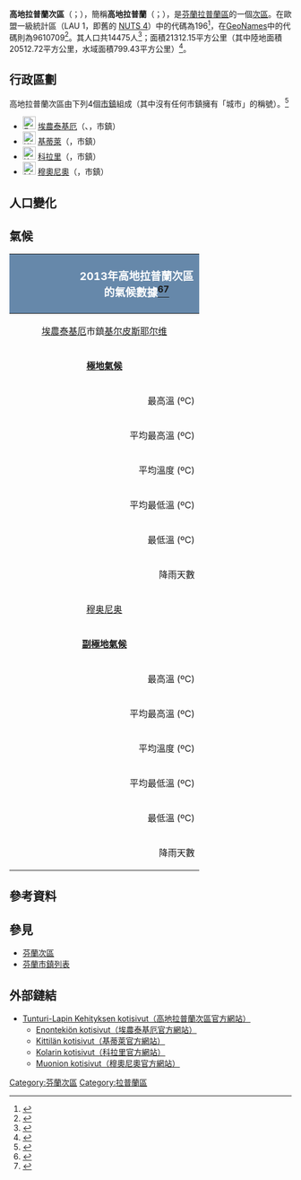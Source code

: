 {{Infobox settlement
| name                    = 高地拉普蘭次區
| settlement_type         = [[芬蘭次區|次區]]
| native_name             =Tunturi-Lapin seutukunta
| native_name_lang        = fi
| image_map               =Tunturi-Lapin.seutukunta.sijainti.Suomi.2020.svg
| subdivision_type        = [[世界政區索引|國家]]
| subdivision_name        = {{flag|Finland}}
| subdivision_type1        = [[芬蘭行政區|行政區]]
| subdivision_name1        = [[拉普蘭區|拉普蘭區]]
| population_footnotes    = <ref name="Population" />
| population_total        = 14475
| population_as_of        = 2020
| area_footnotes          = <ref name="Area" />
| area_total_km2          = 21312.15
| area_land_km2           = 20512.72
| area_water_km2          = 799.43
| population_density_km2  = auto
| coordinates             = {{Coord|67.98617|24.00038|display=title,inline}}
| coordinates_footnotes   = <ref name="GeoNames" />
| timezone1               = [[歐洲東部時間|EET]]<ref>{{Cite web|url=https://www.timeanddate.com/worldclock/finland/helsinki|title=Current Local Time in Helsinki, Finland|last=|first=|date=|website=Time and Date|archive-url=https://web.archive.org/web/20200804053117/https://www.timeanddate.com/worldclock/finland/helsinki|archive-date=2020-08-04|dead-url=no|access-date=}}</ref>
| utc_offset1             = +2
| timezone1_DST           = [[歐洲東部夏令時間|EEST]]<ref>{{Cite web|url=https://www.timeanddate.com/time/change/finland/helsinki|title=Clock Changes in Helsinki, Finland|last=|first=|date=|website=Time and Date|archive-url=https://web.archive.org/web/20200804053109/https://www.timeanddate.com/time/change/finland/helsinki|archive-date=2020-08-04|dead-url=no|access-date=}}</ref>
| utc_offset1_DST         = +3
| blank_name              = [[GeoNames|GeoNames]]<ref name="GeoNames" />
| blank_info              = 9610709
| blank1_name             = LAU 1（NUTS 4）<ref name="LAU" />
| blank1_info              = 196
}}
'''高地拉普蘭次區'''（{{lang-fi|Tunturi-Lapin seutukunta}}；{{lang-sv|Fjäll-Lapplands ekonomiska region}}），簡稱'''高地拉普蘭'''（{{lang-fi|Tunturi-Lappi}}；{{lang-sv|Fjäll-Lappland}}），是[[芬蘭共和國|芬蘭]][[拉普蘭區|拉普蘭區]]的一個[[芬蘭次區|次區]]。在歐盟一級{{tsl|fr|Unité administrative locale|地方行政單位}}統計區（LAU 1，即舊的 [[地域統計單位命名法|NUTS 4]]）中的代碼為196<ref name="LAU">{{Cite web |url=http://tilastokeskus.fi/meta/luokitukset/seutukunta/001-2013/index_sv.html |title=Förteckning över ekonomiska regioner |publisher=Statistikcentralen |language=sv |access-date=2013-12-25 |archive-date=2013-11-11 |archive-url=https://web.archive.org/web/20131111091437/http://tilastokeskus.fi/meta/luokitukset/seutukunta/001-2013/index_sv.html |dead-url=no }}</ref>，在[[GeoNames|GeoNames]]中的代碼則為9610709<ref name="GeoNames">{{Cite web |url = https://www.geonames.org/9610709 |title = GeoNames - Tunturi-Lappi (9610709) |archive-url=|archive-date=|dead-url=|access-date = 2020-07-14 |website=[[GeoNames|GeoNames]] |language = en}}</ref>。其人口共14475人<ref name="Population">{{Cite web |url = http://pxnet2.stat.fi/PXWeb/pxweb/fi/StatFin/StatFin__vrm__vamuu/statfin_vamuu_pxt_11lj.px/table/tableViewLayout1/ |title = Väestörakenteen ennakkotiedot alueittain, 2020M01*-2020M05* |date = 2020-01-31 |publisher = Tilastokeskus |access-date = 2020-07-13 |language = fi |archive-date = 2020-12-14 |archive-url = https://web.archive.org/web/20201214201953/http://pxnet2.stat.fi/PXWeb/pxweb/fi/StatFin/StatFin__vrm__vamuu/statfin_vamuu_pxt_11lj.px/ |dead-url = yes }}</ref>；面積21312.15平方公里（其中陸地面積20512.72平方公里，水域面積799.43平方公里）<ref name="Area">{{Cite web |url = https://www.maanmittauslaitos.fi/sites/maanmittauslaitos.fi/files/attachments/2020/01/Vuoden_2020_pinta-alatilasto_kunnat_maakunnat.xlsx |title = Pinta-alat kunnittain (Excel) 2020-01-01 |date = 2020-01-01 |publisher = Maanmittauslaitos |access-date = 2020-07-13 |language = fi |archive-date = 2020-07-10 |archive-url = https://web.archive.org/web/20200710123737/https://www.maanmittauslaitos.fi/sites/maanmittauslaitos.fi/files/attachments/2020/01/Vuoden_2020_pinta-alatilasto_kunnat_maakunnat.xlsx |dead-url = yes }}</ref>。

== 行政區劃 ==
高地拉普蘭次區由下列4個[[芬蘭市鎮|市鎮]]組成（其中沒有任何市鎮擁有「城市」的稱號）。<ref name="Lappi">{{Cite web | language=fi | url=http://www.lappi.fi/lappi/seutukunnat | title=Lapin seutukunnat ja kunnat | editor=Lappi | access-date=2019-06-28 | archive-date=2018-03-15 | archive-url=https://web.archive.org/web/20180315054110/http://www.lappi.fi/lappi/seutukunnat | dead-url=no }}</ref>
* [[File:Enontekiö.vaakuna.svg|23px]] [[埃農泰基厄|埃農泰基厄]]（{{lang-fi|Enontekiö}}、{{lang-sv|Enontekis}}，市鎮）
* [[File:Kittilä.vaakuna.svg|23px]] [[基蒂萊|基蒂萊]]（{{lang|fi|Kittilä}}，市鎮）
* [[File:Kolari.vaakuna.svg|23px]] [[科拉里|科拉里]]（{{lang|fi|Kolari}}，市鎮）
* [[File:Muonio.vaakuna.svg|23px]] [[穆奧尼奧|穆奧尼奧]]（{{lang|fi|Muonio}}，市鎮）

== 人口變化 ==
{{Bar box
|title   =  高地拉普蘭次區1980年－2010年的人口變化圖
|titlebar=  #DDD
|width   =  600px
|barwidth=  500px
|left1   =  年
|right1  =  人口
|float   =  left
|bars    =  {{bar pixel|1980|#0099FF|476||16 407}}
{{bar pixel|1985|#0099FF|480||16 556}}
{{bar pixel|1990|#0099FF|470||16 206}}
{{bar pixel|1995|#0099FF|458||15 802}}
{{bar pixel|2000|#0099FF|419||14 457}}
{{bar pixel|2005|#0099FF|408||14 086}}
{{bar pixel|2010|#0099FF|415||14 299}}
|caption = 來源：Tilastokeskus.<ref>{{Cite web | url = http://pxnet2.stat.fi/PXWeb/pxweb/fi/StatFin/StatFin__vrm__vaerak/statfin_vaerak_pxt_011.px | title = Väestö kielen mukaan sekä ulkomaan kansalaisten määrä ja maa-pinta-ala alueittain 1980 - 2016 | publisher = Tilastokeskus | access-date = 2018-01-18 | archive-date = 2018-06-17 | archive-url = https://web.archive.org/web/20180617142223/http://pxnet2.stat.fi/PXWeb/pxweb/fi/StatFin/StatFin__vrm__vaerak/statfin_vaerak_pxt_011.px | dead-url = yes }}</ref>
}}
{{clear}}

== 氣候 ==
<center>
{| class="wikitable collapsible" style="font-size:90%;width:100%;border:0px;text-align:center;line-height:120%;"
! colspan= "15" style="background: #6688AA; color: white; font-size: 1.2em;" | <div style="float:left; width:6em;"> </div> 2013年高地拉普蘭次區的氣候數據<ref>{{Cite web |url=http://www.tutiempo.net/en/Climate/KILPISJARVI/2013/28010.htm |title=Climate KILPISJARVI - Climate data 2013 |access-date=2020-07-15}}</ref><ref>{{Cite web |url=https://en.tutiempo.net/climate/ws-28230.html |title=Climate MUONIO Climate data: 1973 - 2019 |access-date=2020-07-15 |archive-date=2020-07-17 |archive-url=https://web.archive.org/web/20200717012628/https://en.tutiempo.net/climate/ws-28230.html |dead-url=no }}</ref>
|-
! colspan="14" bgcolor="#ccccff" align="center"| [[埃農泰基厄|埃農泰基厄]]市鎮[[基尔皮斯耶尔维|基尔皮斯耶尔维]]
|-
|align="center"| '''[[極地氣候|極地氣候]]'''||align="center"| '''一月''' ||align="center"|  '''二月''' ||align="center"|   '''三月''' ||align="center"|  '''四月''' ||align="center"|  '''五月''' ||align="center"| '''六月''' ||align="center"| '''七月''' ||align="center"|   '''八月''' ||align="center"|   '''九月''' ||align="center"|  '''十月''' ||align="center"|   '''十一月''' ||align="center"|   '''十二月''' ||align="center"|  '''總計'''
|-
|align="right"|最高溫 (ºC)|| bgcolor="#FFFFF0" align="center"| 2.6 || bgcolor="#FFFFF0" align="center"| 2.8 || bgcolor="#FFFFF0" align="center"| 0 || bgcolor="#FFE8C6" align="center"| 6.5 || bgcolor="#FF7E00" align="center"| 26.1 || bgcolor="#FFA000" align="center"| 23.5 || bgcolor="#FFA000" align="center"| 24.2 || bgcolor="#FFA000" align="center"| 21.9 || bgcolor="#FFBF00" align="center"| 17.9 || bgcolor="#FBEC5D" align="center"| 10.3 || bgcolor="#FFFFF0" align="center"| 1 || bgcolor="#FFE8C6" align="center"| 5 || bgcolor="#FBEC5D" align="center"| '''11.8'''
|-
|align="right"|平均最高溫 (ºC)|| bgcolor="#E0FFFF" align="center"| -4.6 || bgcolor="#ADD8E6" align="center"| -6.9 || bgcolor="#ADD8E6" align="center"| -7.3 || bgcolor="#FFFFF0" align="center"| 1 || bgcolor="#FBEC5D" align="center"| 10.2 || bgcolor="#FFBF00" align="center"| 15.2 || bgcolor="#FFBF00" align="center"| 16.2 || bgcolor="#FFBF00" align="center"| 15.2 || bgcolor="#FBEC5D" align="center"| 11 || bgcolor="#FFFFF0" align="center"| 2.2 || bgcolor="#E0FFFF" align="center"| -2.5 || bgcolor="#E0FFFF" align="center"| -5.5 || bgcolor="#FFFFF0" align="center"| '''3.7'''
|-
|align="right"|平均溫度 (ºC)|| bgcolor="#75B2DD" align="center"| -10 || bgcolor="#75B2DD" align="center"| -11.9 || bgcolor="#75B2DD" align="center"| -12.9 || bgcolor="#E0FFFF" align="center"| -3.6 || bgcolor="#FFE8C6" align="center"| 5.4 || bgcolor="#FBEC5D" align="center"| 10.5 || bgcolor="#FBEC5D" align="center"| 11.6 || bgcolor="#FBEC5D" align="center"| 11.3 || bgcolor="#FFE8C6" align="center"| 7.9 || bgcolor="#E0FFFF" align="center"| -0.6 || bgcolor="#ADD8E6" align="center"| -5.9 || bgcolor="#ADD8E6" align="center"| -9.8 || bgcolor="#E0FFFF" align="center"| '''-0.6'''
|-
|align="right"|平均最低溫 (ºC)|| bgcolor="#6495ED" align="center"| -16.6 || bgcolor="#6495ED" align="center"| -17.5 || bgcolor="#6495ED" align="center"| -19.8 || bgcolor="#ADD8E6" align="center"| -9.7 || bgcolor="#FFFFF0" align="center"| 0 || bgcolor="#FFE8C6" align="center"| 6.1 || bgcolor="#FFE8C6" align="center"| 7.6 || bgcolor="#FFE8C6" align="center"| 7.3 || bgcolor="#FFE8C6" align="center"| 5.1 || bgcolor="#E0FFFF" align="center"| -3.4 || bgcolor="#ADD8E6" align="center"| -9.8 || bgcolor="#6495ED" align="center"| -15 || bgcolor="#ADD8E6" align="center"| '''-5.4'''
|-
|align="right"|最低溫 (ºC)|| bgcolor="#120A8F" align="center" style="color: white;"| -33.5 || bgcolor="#120A8F" align="center" style="color: white;"| -33.6 || bgcolor="#120A8F" align="center" style="color: white;"| -30.4 ||bgcolor="#1C39BB" align="center" style="color: white;"| -25.8 || bgcolor="#ADD8E6" align="center"| -9.7 || bgcolor="#FFFFF0" align="center"| 0.3 || bgcolor="#FFFFF0" align="center"| 3.5 || bgcolor="#FFFFF0" align="center"| 1.4 || bgcolor="#E0FFFF" align="center"| -0.3 || bgcolor="#75B2DD" align="center"| -13.6 || bgcolor="#6495ED" align="center"| -17.5 || bgcolor="#00006B" align="center" style="color: white;"| -37.7 || bgcolor="#75B2DD" align="center"| '''-16.4'''
|-
|align="right"|降雨天數|| align="center" bgcolor="#EFEFEF"| 30 || align="center" bgcolor="#EFEFEF"| 27 || align="center" bgcolor="#EFEFEF"| 30 || align="center" bgcolor="#EFEFEF"| 26 || align="center" bgcolor="#EFEFEF"| 16 || align="center" bgcolor="#EFEFEF"| 25 || align="center" bgcolor="#EFEFEF"| 24 || align="center" bgcolor="#EFEFEF"| 21 || align="center" bgcolor="#EFEFEF"| 24 || align="center" bgcolor="#EFEFEF"| 30 || align="center" bgcolor="#EFEFEF"| 29 || align="center" bgcolor="#EFEFEF"| 28 || align="center" bgcolor="#EFEFEF"| '''310'''
|-
! colspan="14" bgcolor="#ccccff" align="center"| [[穆奥尼奥|穆奥尼奥]]
|-
|align="center"| '''[[副極地氣候|副極地氣候]]'''||align="center"| '''一月''' ||align="center"|  '''二月''' ||align="center"|   '''三月''' ||align="center"|  '''四月''' ||align="center"|  '''五月''' ||align="center"| '''六月''' ||align="center"| '''七月''' ||align="center"|   '''八月''' ||align="center"|   '''九月''' ||align="center"|  '''十月''' ||align="center"|   '''十一月''' ||align="center"|   '''十二月''' ||align="center"|  '''總計'''
|-
|align="right"|最高溫 (ºC)|| bgcolor="#E0FFFF" align="center"| -0.1 || bgcolor="#FFFFF0" align="center"| 3.5 || bgcolor="#FFFFF0" align="center"| 2.5 || bgcolor="#FFE8C6" align="center"| 9.1 || bgcolor="#FF7E00" align="center"| 28.4 || bgcolor="#FF7E00" align="center"| 27.5 || bgcolor="#FF7E00" align="center"| 26 || bgcolor="#FFA000" align="center"| 22.9 || bgcolor="#FFBF00" align="center"| 18.9 || bgcolor="#FBEC5D" align="center"| 12.7 || bgcolor="#FFFFF0" align="center"| 0.7 || bgcolor="#FFE8C6" align="center"| 5.7 || bgcolor="#FBEC5D" align="center"| '''13.1'''
|-
|align="right"|平均最高溫 (ºC)|| bgcolor="#ADD8E6" align="center"| -8 || bgcolor="#ADD8E6" align="center"| -6.3 || bgcolor="#ADD8E6" align="center"| -5.8 || bgcolor="#FFFFF0" align="center"| 3.8 || bgcolor="#FBEC5D" align="center"| 14.3 || bgcolor="#FFBF00" align="center"| 18.3 || bgcolor="#FFBF00" align="center"| 18.6 || bgcolor="#FFBF00" align="center"| 18.6 || bgcolor="#FBEC5D" align="center"| 11.7 || bgcolor="#FFFFF0" align="center"| 3 || bgcolor="#E0FFFF" align="center"| -3.7 || bgcolor="#E0FFFF" align="center"| -4.7 || bgcolor="#FFFFF0" align="center"| '''4.9'''
|-
|align="right"|平均溫度 (ºC)|| bgcolor="#75B2DD" align="center"| -12.6 || bgcolor="#ADD8E6" align="center"| -9.8 || bgcolor="#75B2DD" align="center"| -12.5 || bgcolor="#E0FFFF" align="center"| -1.6 || bgcolor="#FFE8C6" align="center"| 8.7 || bgcolor="#FBEC5D" align="center"| 13.2 || bgcolor="#FBEC5D" align="center"| 13.8 || bgcolor="#FBEC5D" align="center"| 13.1 || bgcolor="#FFE8C6" align="center"| 8.9 || bgcolor="#E0FFFF" align="center"| -0.5 || bgcolor="#ADD8E6" align="center"| -8.3 || bgcolor="#ADD8E6" align="center"| -9.5 || bgcolor="#FFFFF0" align="center"| '''0.2'''
|-
|align="right"|平均最低溫 (ºC)|| bgcolor="#6495ED" align="center"| -17.6 || bgcolor="#75B2DD" align="center"| -14.1 || bgcolor="#4169E1" align="center"| -20.3 || bgcolor="#ADD8E6" align="center"| -7 || bgcolor="#FFFFF0" align="center"| 2.8 || bgcolor="#FFE8C6" align="center"| 9.1 || bgcolor="#FFE8C6" align="center"| 9.1 || bgcolor="#FFE8C6" align="center"| 7.8 || bgcolor="#FFE8C6" align="center"| 5.5 || bgcolor="#E0FFFF" align="center"| -4.1 || bgcolor="#75B2DD" align="center"| -14 || bgcolor="#75B2DD" align="center"| -14.9 || bgcolor="#E0FFFF" align="center"| '''-4.8'''
|-
|align="right"|最低溫 (ºC)|| bgcolor="#120A8F" align="center" style="color: white;"| -33.6 || bgcolor="#120A8F" align="center" style="color: white;"| -30.5 || bgcolor="#120A8F" align="center" style="color: white;"| -34.5 || bgcolor="#4169E1" align="center"| -22.5 || bgcolor="#ADD8E6" align="center"| -6.6 || bgcolor="#FFFFF0" align="center"| 1.6 || bgcolor="#FFFFF0" align="center"| 4 || bgcolor="#FFFFF0" align="center"| 0.9 || bgcolor="E0FFFF" align="center"| -0.8 || bgcolor="#75B2DD" align="center"| -14.8 || bgcolor="#1C39BB" align="center" style="color: white;"| -28.6 || bgcolor="#00006B" align="center" style="color: white;"| -38.4 || bgcolor="#6495ED" align="center"| '''-16.9'''
|-
|align="right"|降雨天數|| align="center" bgcolor="#EFEFEF"| 13 || align="center" bgcolor="#EFEFEF"| 13 || align="center" bgcolor="#EFEFEF"| 8 || align="center" bgcolor="#EFEFEF"| 15 || align="center" bgcolor="#EFEFEF"| 7 || align="center" bgcolor="#EFEFEF"| 13 || align="center" bgcolor="#EFEFEF"| 15 || align="center" bgcolor="#EFEFEF"| 11 || align="center" bgcolor="#EFEFEF"| 17 || align="center" bgcolor="#EFEFEF"| 24 || align="center" bgcolor="#EFEFEF"| 30 || align="center" bgcolor="#EFEFEF"| 28 || align="center" bgcolor="#EFEFEF"| 194
|}</center>

== 參考資料 ==
{{reflist}}

== 參見 ==
* [[芬蘭次區|芬蘭次區]]
* [[芬蘭市鎮列表|芬蘭市鎮列表]]

== 外部鏈結 ==
* [http://tunturi-lappi.fi/ Tunturi-Lapin Kehityksen kotisivut（高地拉普蘭次區官方網站）] {{Wayback|url=http://tunturi-lappi.fi/ |date=20200120225806 }}
** [http://www.enontekio.fi Enontekiön kotisivut（埃農泰基厄官方網站）] {{Wayback|url=http://www.enontekio.fi/ |date=20210506203636 }}
** [http://www.kittila.fi Kittilän kotisivut（基蒂萊官方網站）] {{Wayback|url=http://www.kittila.fi/ |date=20080911024302 }}
** [http://www.kolari.fi Kolarin kotisivut（科拉里官方網站）] {{Wayback|url=http://www.kolari.fi/ |date=20210117161952 }}
** [http://www.muonio.fi Muonion kotisivut（穆奧尼奧官方網站）] {{Wayback|url=http://www.muonio.fi/ |date=20180125050821 }}

{{芬蘭次區}}
[[Category:芬蘭次區|Category:芬蘭次區]]
[[Category:拉普蘭區|Category:拉普蘭區]]